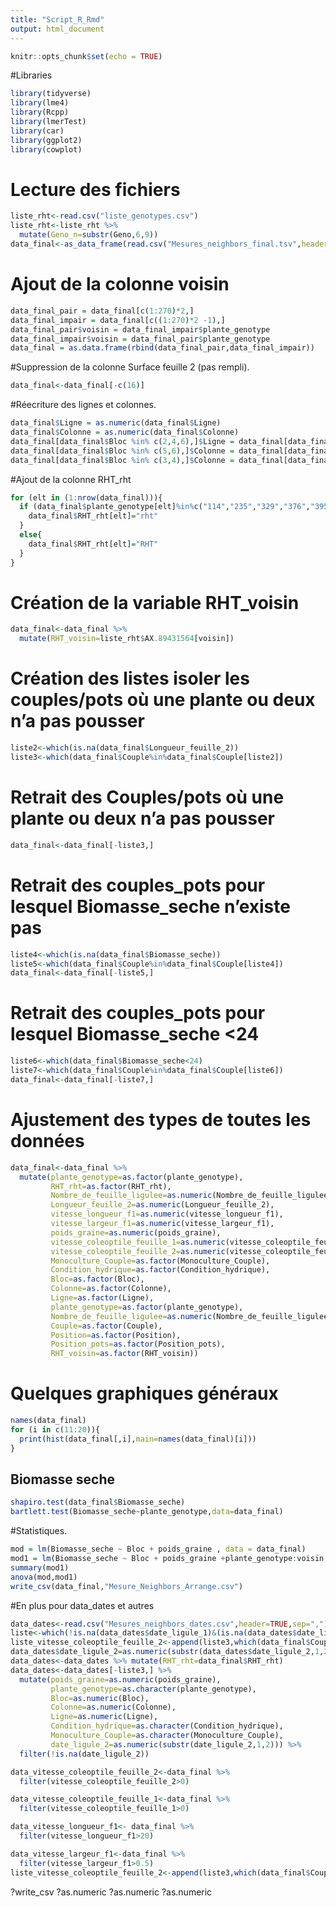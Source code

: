 ```yaml
---
title: "Script_R_Rmd"
output: html_document
---
```


```r
knitr::opts_chunk$set(echo = TRUE)
```
#Libraries
```r
library(tidyverse)
library(lme4)
library(Rcpp)
library(lmerTest)
library(car)
library(ggplot2)
library(cowplot)
```
# Lecture des fichiers
```r
liste_rht<-read.csv("liste_genotypes.csv")
liste_rht<-liste_rht %>% 
  mutate(Geno_n=substr(Geno,6,9))
data_final<-as_data_frame(read.csv("Mesures_neighbors_final.tsv",header=TRUE,sep="\t"))
```
# Ajout de la colonne voisin
```r
data_final_pair = data_final[c(1:270)*2,]
data_final_impair = data_final[c((1:270)*2 -1),]
data_final_pair$voisin = data_final_impair$plante_genotype
data_final_impair$voisin = data_final_pair$plante_genotype
data_final = as.data.frame(rbind(data_final_pair,data_final_impair))
```
#Suppression de la colonne Surface feuille 2 (pas rempli).
```r
data_final<-data_final[-c(16)] 
```
#Réecriture des lignes et colonnes.
```r
data_final$Ligne = as.numeric(data_final$Ligne)
data_final$Colonne = as.numeric(data_final$Colonne)
data_final[data_final$Bloc %in% c(2,4,6),]$Ligne = data_final[data_final$Bloc %in% c(2,4,6),]$Ligne + 11
data_final[data_final$Bloc %in% c(5,6),]$Colonne = data_final[data_final$Bloc %in% c(5,6),]$Colonne + 18
data_final[data_final$Bloc %in% c(3,4),]$Colonne = data_final[data_final$Bloc %in% c(3,4),]$Colonne + 9
```
#Ajout de la colonne RHT_rht
```r
for (elt in (1:nrow(data_final))){
  if (data_final$plante_genotype[elt]%in%c("114","235","329","376","395","482","89")){
    data_final$RHT_rht[elt]="rht"
  }
  else{
    data_final$RHT_rht[elt]="RHT"
  }
}
```
# Création de la variable RHT_voisin
```r
data_final<-data_final %>%
  mutate(RHT_voisin=liste_rht$AX.89431564[voisin])
```
# Création des listes isoler les couples/pots où une plante ou deux n'a pas pousser
```r
liste2<-which(is.na(data_final$Longueur_feuille_2))
liste3<-which(data_final$Couple%in%data_final$Couple[liste2])
```
# Retrait des Couples/pots où une plante ou deux n'a pas pousser
```r
data_final<-data_final[-liste3,]
```
# Retrait des couples_pots pour lesquel Biomasse_seche n'existe pas
```r
liste4<-which(is.na(data_final$Biomasse_seche))
liste5<-which(data_final$Couple%in%data_final$Couple[liste4])
data_final<-data_final[-liste5,]
```
# Retrait des couples_pots pour lesquel Biomasse_seche <24
```r
liste6<-which(data_final$Biomasse_seche<24)
liste7<-which(data_final$Couple%in%data_final$Couple[liste6])
data_final<-data_final[-liste7,]
```

# Ajustement des types de toutes les données
```r
data_final<-data_final %>% 
  mutate(plante_genotype=as.factor(plante_genotype),
         RHT_rht=as.factor(RHT_rht),
         Nombre_de_feuille_ligulee=as.numeric(Nombre_de_feuille_ligulee),
         Longueur_feuille_2=as.numeric(Longueur_feuille_2),
         vitesse_longueur_f1=as.numeric(vitesse_longueur_f1),
         vitesse_largeur_f1=as.numeric(vitesse_largeur_f1),
         poids_graine=as.numeric(poids_graine),
         vitesse_coleoptile_feuille_1=as.numeric(vitesse_coleoptile_feuille_1),
         vitesse_coleoptile_feuille_2=as.numeric(vitesse_coleoptile_feuille_2),
         Monoculture_Couple=as.factor(Monoculture_Couple),
         Condition_hydrique=as.factor(Condition_hydrique),
         Bloc=as.factor(Bloc),
         Colonne=as.factor(Colonne),
         Ligne=as.factor(Ligne),
         plante_genotype=as.factor(plante_genotype),
         Nombre_de_feuille_ligulee=as.numeric(Nombre_de_feuille_ligulee),
         Couple=as.factor(Couple),
         Position=as.factor(Position),
         Position_pots=as.factor(Position_pots),
         RHT_voisin=as.factor(RHT_voisin)) 
```
# Quelques graphiques généraux
```r
names(data_final)
for (i in c(11:20)){
  print(hist(data_final[,i],main=names(data_final)[i]))
}
```
## Biomasse seche
```r
shapiro.test(data_final$Biomasse_seche)
bartlett.test(Biomasse_seche~plante_genotype,data=data_final)
```
#Statistiques.
```r
mod = lm(Biomasse_seche ~ Bloc + poids_graine , data = data_final)
mod1 = lm(Biomasse_seche ~ Bloc + poids_graine +plante_genotype:voisin, data = data_final)
summary(mod1)
anova(mod,mod1)
write_csv(data_final,"Mesure_Neighbors_Arrange.csv")
```


#En plus pour data_dates et autres
```r
data_dates<-read.csv("Mesures_neighbors_dates.csv",header=TRUE,sep=",")
liste<-which(!is.na(data_dates$date_ligule_1)&(is.na(data_dates$date_ligule_2)))
liste_vitesse_coleoptile_feuille_2<-append(liste3,which(data_final$Couple == data_final$Couple[which(data_final$vitesse_coleoptile_feuille_2<0)]))
data_dates$date_ligule_2=as.numeric(substr(data_dates$date_ligule_2,1,2))
data_dates<-data_dates %>% mutate(RHT_rht=data_final$RHT_rht)
data_dates<-data_dates[-liste3,] %>% 
  mutate(poids_graine=as.numeric(poids_graine),
         plante_genotype=as.character(plante_genotype),
         Bloc=as.numeric(Bloc),
         Colonne=as.numeric(Colonne),
         Ligne=as.numeric(Ligne),
         Condition_hydrique=as.character(Condition_hydrique),
         Monoculture_Couple=as.character(Monoculture_Couple),
         date_ligule_2=as.numeric(substr(date_ligule_2,1,2))) %>% 
  filter(!is.na(date_ligule_2))
```
```r
data_vitesse_coleoptile_feuille_2<-data_final %>% 
  filter(vitesse_coleoptile_feuille_2>0)
```
```r
data_vitesse_coleoptile_feuille_1<-data_final %>% 
  filter(vitesse_coleoptile_feuille_1>0)
```
```r
data_vitesse_longueur_f1<- data_final %>% 
  filter(vitesse_longueur_f1>20)
```
```r
data_vitesse_largeur_f1<-data_final %>% 
  filter(vitesse_largeur_f1>0.5)
liste_vitesse_coleoptile_feuille_2<-append(liste3,which(data_final$Couple == data_final$Couple[which(data_final$vitesse_coleoptile_feuille_2<0)]))
```

?write_csv
?as.numeric
?as.numeric
?as.numeric








